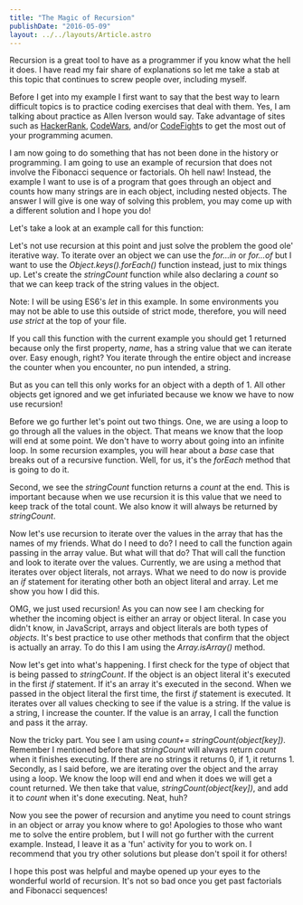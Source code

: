 ```yaml
---
title: "The Magic of Recursion"
publishDate: "2016-05-09"
layout: ../../layouts/Article.astro
---
```


Recursion is a great tool to have as a programmer if you know what the hell it does. I have read my fair share of explanations so let me take a stab at this topic that continues to screw people over, including myself.

Before I get into my example I first want to say that the best way to learn difficult topics is to practice coding exercises that deal with them. Yes, I am talking about practice as Allen Iverson would say. Take advantage of sites such as [HackerRank](https://www.hackerrank.com/), [CodeWars](http://www.codewars.com/), and/or [CodeFight](https://codefights.com/)s to get the most out of your programming acumen.

I am now going to do something that has not been done in the history or programming. I am going to use an example of recursion that does not involve the Fibonacci sequence or factorials. Oh hell naw! Instead, the example I want to use is of a program that goes through an object and counts how many strings are in each object, including nested objects. The answer I will give is one way of solving this problem, you may come up with a different solution and I hope you do!

Let's take a look at an example call for this function:

Let's not use recursion at this point and just solve the problem the good ole' iterative way. To iterate over an object we can use the _for…in_ or _for…of_ but I want to use the _Object.keys().forEach()_ function instead, just to mix things up. Let's create the _stringCount_ function while also declaring a _count_ so that we can keep track of the string values in the object.

Note: I will be using ES6's _let_ in this example. In some environments you may not be able to use this outside of strict mode, therefore, you will need _use strict_ at the top of your file.

If you call this function with the current example you should get 1 returned because only the first property, _name_, has a string value that we can iterate over. Easy enough, right? You iterate through the entire object and increase the counter when you encounter, no pun intended, a string.

But as you can tell this only works for an object with a depth of 1. All other objects get ignored and we get infuriated because we know we have to now use recursion!

Before we go further let's point out two things. One, we are using a loop to go through all the values in the object. That means we know that the loop will end at some point. We don't have to worry about going into an infinite loop. In some recursion examples, you will hear about a _base_ case that breaks out of a recursive function. Well, for us, it's the _forEach_ method that is going to do it.

Second, we see the _stringCount_ function returns a _count_ at the end. This is important because when we use recursion it is this value that we need to keep track of the total count. We also know it will always be returned by _stringCount_.

Now let's use recursion to iterate over the values in the array that has the names of my friends. What do I need to do? I need to call the function again passing in the array value. But what will that do? That will call the function and look to iterate over the values. Currently, we are using a method that iterates over object literals, not arrays. What we need to do now is provide an _if_ statement for iterating other both an object literal and array. Let me show you how I did this.

OMG, we just used recursion! As you can now see I am checking for whether the incoming object is either an array or object literal. In case you didn't know, in JavaScript, arrays and object literals are both types of _objects_. It's best practice to use other methods that confirm that the object is actually an array. To do this I am using the _Array.isArray()_ method.

Now let's get into what's happening. I first check for the type of object that is being passed to _stringCount_. If the object is an object literal it's executed in the first _if_ statement. If it's an array it's executed in the second. When we passed in the object literal the first time, the first _if_ statement is executed. It iterates over all values checking to see if the value is a string. If the value is a string, I increase the counter. If the value is an array, I call the function and pass it the array.

Now the tricky part. You see I am using _count+= stringCount(object[key])_. Remember I mentioned before that _stringCount_ will always return _count_ when it finishes executing. If there are no strings it returns 0, if 1, it returns 1. Secondly, as I said before, we are iterating over the object and the array using a loop. We know the loop will end and when it does we will get a count returned. We then take that value, _stringCount(object[key])_, and add it to _count_ when it's done executing. Neat, huh?

Now you see the power of recursion and anytime you need to count strings in an object or array you know where to go! Apologies to those who want me to solve the entire problem, but I will not go further with the current example. Instead, I leave it as a 'fun' activity for you to work on. I recommend that you try other solutions but please don't spoil it for others!

I hope this post was helpful and maybe opened up your eyes to the wonderful world of recursion. It's not so bad once you get past factorials and Fibonacci sequences!
